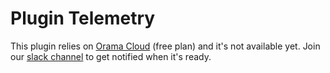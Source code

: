 # Plugin Telemetry

This plugin relies on [Orama Cloud](https://cloud.oramasearch.com) (free plan) and it's not available yet. Join our [slack channel](https://orama.to/slack) to get notified when it's ready.
